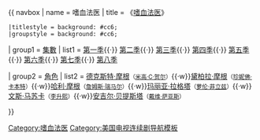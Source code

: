 {{ navbox
| name   = 嗜血法医
| title  = 《[[嗜血法医]]》
 |titlestyle = background: #cc6;
 |groupstyle = background: #cc6;

| group1 = [[嗜血法医集数列表|集數]]
| list1  = [[嗜血法医 (第一季)|第一季]]{{·}} [[嗜血法医 (第二季)|第二季]]{{·}} [[嗜血法医 (第三季)|第三季]]{{·}} [[嗜血法医 (第四季)|第四季]]{{·}} [[嗜血法医 (第五季)|第五季]]{{·}} [[嗜血法医 (第六季)|第六季]]{{·}} [[嗜血法医 (第七季)|第七季]]{{·}} [[嗜血法医 (第八季)|第八季]] 

| group2 = [[嗜血法医角色列表|角色]]
| list2  = [[德克斯特·摩根]]<small>（[[米高·C·贺尔]]）</small>{{·w}}[[黛柏拉·摩根]]<small>（[[珍妮佛·卡本特]]）</small>{{·w}}[[哈利·摩根]]<small>（[[詹姆斯·瑞马尔]]）</small>{{·w}}[[玛丽亚·拉格塔]]<small>（[[萝伦·菲立兹]]）</small>{{·w}}[[文斯·马苏卡]]<small>（[[李升熙]]）</small>{{·w}}[[安吉尔·贝提斯塔]]<small>（[[戴维·萨亚斯]]）</small>

}}<noinclude>
{{DEFAULTSORT:Dexter}}
[[Category:嗜血法医]]
[[Category:美国电视连续剧导航模板]]
</noinclude>